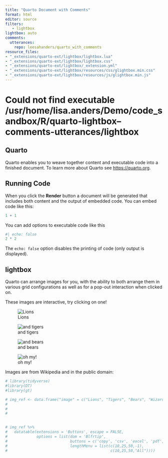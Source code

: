 ```yaml
---
title: "Quarto Document with Comments"
format: html
editor: source
filters:
   - lightbox
lightbox: auto
comments:
  utterances:
    repo: leesahanders/quarto_with_comments
resource_files:
- "_extensions/quarto-ext/lightbox/lightbox.lua"
- "_extensions/quarto-ext/lightbox/lightbox.css"
- "_extensions/quarto-ext/lightbox/_extension.yml"
- "_extensions/quarto-ext/lightbox/resources/css/glightbox.min.css"
- "_extensions/quarto-ext/lightbox/resources/js/glightbox.min.js"
---
```


# Could not find executable /usr/home/lisa.anders/Demo/code_sandbox/R/quarto-lightbox--comments-utterances/lightbox

## Quarto

Quarto enables you to weave together content and executable code into a finished document. To learn more about Quarto see <https://quarto.org>.

## Running Code

When you click the **Render** button a document will be generated that includes both content and the output of embedded code. You can embed code like this:

```r
1 + 1
```

You can add options to executable code like this

```r
#| echo: false
2 * 2
```

The `echo: false` option disables the printing of code (only output is displayed).


## lightbox

Quarto can arrange images for you, with the ability to both arrange them in various grid configurations as well as for a pop-out interaction when clicked on.  

These images are interactive, try clicking on one!

::: {layout-ncol="2"}

![Lions](img/Lion_waiting_in_Namibia.jpg){group="my-gallery"}

![and tigers](img/Panthera_tigris_corbetti_%28Tierpark_Berlin%29_832-714-%28118%29.jpg){group="my-gallery"}

![and bears](img/Chengdu-pandas-d10.jpg){group="my-gallery"}

![oh my!](img/The_Wizard_of_Oz_1955_Lobby_Card.jpg){group="my-gallery"}

:::


Images are from Wikipedia and in the public domain:

```r
# library(tidyverse)
#library(DT)
#library(gt) 

# img_ref <- data.frame("image" = c("Lions", "Tigers", "Bears", "Wizard of Oz"), url = c('<a href="https://en.wikipedia.org/wiki/File:Lion_waiting_in_Namibia.jpg">Lions Wikipedia URL</a>',
#                                                                                        '<a href="https://commons.wikimedia.org/wiki/File:Panthera_tigris_corbetti_(Tierpark_Berlin)_832-714-(118).jpg">Tigers Wikipedia URL</a>',
#                                                                                        '<a href="https://en.wikipedia.org/wiki/Bear#/media/File:Chengdu-pandas-d10.jpg">Bears Wikipedia URL</a>',
#                                                                                        '<a href="https://commons.wikimedia.org/wiki/File:The_Wizard_of_Oz_1955_Lobby_Card.jpg">Wizard of Oz Wikipedia URL</a>'))
                      

# img_ref %>%
#   datatable(extensions = 'Buttons', escape = FALSE,
#             options = list(dom = 'Blfrtip',
#                            buttons = c('copy', 'csv', 'excel', 'pdf', 'print'),
#                            lengthMenu = list(c(10,25,50,-1),
#                                              c(10,25,50,"All"))))



```


